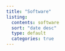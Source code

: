 ```yaml
---
title: "Software"
listing:
  contents: software
  sort: "date desc"
  type: default
  categories: true
---
```


